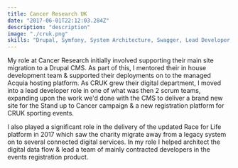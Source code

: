 ```yaml
---
title: Cancer Research UK
date: "2017-06-01T22:12:03.284Z"
description: "description"
image: "./cruk.png"
skills: "Drupal, Symfony, System Architecture, Swagger, Lead Developer, Prototyping, AWS, CSS, SASS"
---
```

 
My role at Cancer Research initially involved supporting their main site migration to a Drupal CMS.  As part of this, I mentored their in house development team & supported their deployments on to the managed Acquia hosting platform.  As CRUK grew their digital department, I moved into a lead developer role in one of what was then 2 scrum teams, expanding upon the work we'd done with the CMS to deliver a brand new site for the Stand up to Cancer campaign & a new registration platform for CRUK sporting events.

I also played a significant role in the delivery of the updated Race for Life platform in 2017 which saw the charity migrate away from a legacy system on to several connected digital services.  In my role I helped architect the digital data flow & lead a team of mainly contracted developers in the events registration product.
